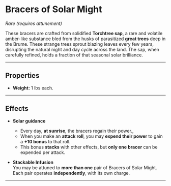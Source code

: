 # Bracers of Solar Might

_Rare (requires attunement)_

These bracers are crafted from solidified **Torchtree sap**, a rare and volatile amber-like substance bled from the husks of parasitized **great trees** deep in the Brume. These strange trees sprout blazing leaves every few years, disrupting the natural night and day cycle across the land. The sap, when carefully refined, holds a fraction of that seasonal solar brilliance.

---

## Properties

- **Weight:** 1 lbs each.

---

## Effects

- **Solar guidance**

  - Every day, **at sunrise**, the bracers regain their power.,
  - When you make an **attack roll**, you may **expend their power** to gain a **+10 bonus** to that roll.
  - This bonus **stacks** with other effects, but **only one bracer** can be expended per attack.

- **Stackable Infusion**  
  You may be attuned to **more than one** pair of Bracers of Solar Might. Each pair operates **independently**, with its own charge.

---
